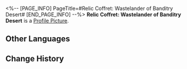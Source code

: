 <%-- [PAGE_INFO]
PageTitle=#Relic Coffret: Wastelander of Banditry Desert#
[END_PAGE_INFO] --%>
{{Item Infobox
|id          = 71011
|image       = Item Relic Coffret- Wastelander of Banditry Desert.png
|type        = Relic Coffret
|invCategory = Valuables
|rarity      = 5
|effect      = A device used to collect and restore the Lightdust in the Fragmentum to its original form. Use this to obtain a random 5-star relic from the Wastelander of Banditry Desert set.
|description = You never know what's in the box until you open it.
}}
{{Description|''"So it's essentially like buying a lottery ticket?"<br />"At least we don't need to worry about finding a cat that is both dead and alive."''}}
'''Relic Coffret: Wastelander of Banditry Desert''' is a [[Profile Picture]].

==Other Languages==
{{Other Languages
|en   = Relic Coffret: Wastelander of Banditry Desert
|zhs  = 遗器铸盒：盗匪荒漠的废土客
|zht  = 遺器鑄盒：盜匪荒漠的廢土客
|ja   = 遺物ボックス：荒地で盗みを働く廃土客
|ko   = 유물 주조함: 황무지의 도적, 황야인
|es   = Cofre de artefactos: Habitante del yermo de los bandidos
|fr   = Coffret à relique : Ferrailleur du désert des bandits
|ru   = Сундук с Реликвиями: Головорез бандитской пустыни
|th   = กล่องรีลิกส์: Wastelander of Banditry Desert
|vi   = Hộp Đúc Di Vật: Kẻ Hoang Dã Sa Mạc
|de   = Reliktkästchen: Ödländer aus der Räuberwüste
|id   = Relic Coffret: Wastelander of Banditry Desert
|pt   = Cofre de Relíquia: Andarilho do Deserto da Bandidagem
}}

==Change History==
{{Change History|1.0}}